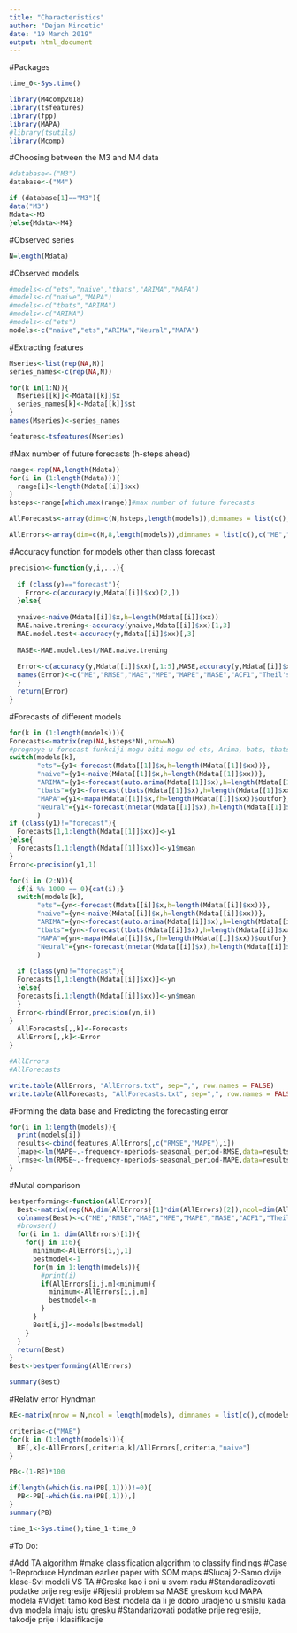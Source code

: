 ```yaml
---
title: "Characteristics"
author: "Dejan Mircetic"
date: "19 March 2019"
output: html_document
---
```


#Packages
```r
time_0<-Sys.time()

library(M4comp2018)
library(tsfeatures)
library(fpp)
library(MAPA)
#library(tsutils)
library(Mcomp)
```

#Choosing between the M3 and M4 data
```r
#database<-("M3")
database<-("M4")

if (database[1]=="M3"){
data("M3")
Mdata<-M3
}else{Mdata<-M4}
```

#Observed series
```r
N=length(Mdata)
```

#Observed models
```r
#models<-c("ets","naive","tbats","ARIMA","MAPA")
#models<-c("naive","MAPA")
#models<-c("tbats","ARIMA")
#models<-c("ARIMA")
#models<-c("ets")
models<-c("naive","ets","ARIMA","Neural","MAPA")
```

#Extracting features
```r
Mseries<-list(rep(NA,N))
series_names<-c(rep(NA,N))

for(k in(1:N)){
  Mseries[[k]]<-Mdata[[k]]$x
  series_names[k]<-Mdata[[k]]$st
}
names(Mseries)<-series_names

features<-tsfeatures(Mseries)
```

#Max number of future forecasts (h-steps ahead)
```r
range<-rep(NA,length(Mdata))
for(i in (1:length(Mdata))){
  range[i]<-length(Mdata[[i]]$xx)
}
hsteps<-range[which.max(range)]#max number of future forecasts
```

```r
AllForecasts<-array(dim=c(N,hsteps,length(models)),dimnames = list(c(),c(paste(rep(c("t+"),hsteps),1:hsteps)),c(models)))

AllErrors<-array(dim=c(N,8,length(models)),dimnames = list(c(),c("ME","RMSE","MAE","MPE","MAPE","MASE","ACF1","Theil's U"),c(models)))

```

#Accuracy function for models other than class forecast
```r
precision<-function(y,i,...){
  
  if (class(y)=="forecast"){
    Error<-c(accuracy(y,Mdata[[i]]$xx)[2,])
  }else{
    
  ynaive<-naive(Mdata[[i]]$x,h=length(Mdata[[i]]$xx))
  MAE.naive.trening<-accuracy(ynaive,Mdata[[i]]$xx)[1,3]
  MAE.model.test<-accuracy(y,Mdata[[i]]$xx)[,3]
  
  MASE<-MAE.model.test/MAE.naive.trening
  
  Error<-c(accuracy(y,Mdata[[i]]$xx)[,1:5],MASE,accuracy(y,Mdata[[i]]$xx)[,6:7])
  names(Error)<-c("ME","RMSE","MAE","MPE","MAPE","MASE","ACF1","Theil's U")
  }
  return(Error)
}
```

#Forecasts of different models
```r
for(k in (1:length(models))){
Forecasts<-matrix(rep(NA,hsteps*N),nrow=N)
#prognoye u forecast funkciji mogu biti mogu od ets, Arima, bats, tbats, or nnetar.
switch(models[k],
       "ets"={y1<-forecast(Mdata[[1]]$x,h=length(Mdata[[1]]$xx))},
       "naive"={y1<-naive(Mdata[[1]]$x,h=length(Mdata[[1]]$xx))},
       "ARIMA"={y1<-forecast(auto.arima(Mdata[[1]]$x),h=length(Mdata[[1]]$xx))},
       "tbats"={y1<-forecast(tbats(Mdata[[1]]$x),h=length(Mdata[[1]]$xx))},
       "MAPA"={y1<-mapa(Mdata[[1]]$x,fh=length(Mdata[[1]]$xx))$outfor},
       "Neural"={y1<-forecast(nnetar(Mdata[[1]]$x),h=length(Mdata[[1]]$xx))}
       )
if (class(y1)!="forecast"){
  Forecasts[1,1:length(Mdata[[1]]$xx)]<-y1
}else{
  Forecasts[1,1:length(Mdata[[1]]$xx)]<-y1$mean
}
Error<-precision(y1,1)

for(i in (2:N)){
  if(i %% 1000 == 0){cat(i);}
  switch(models[k],
       "ets"={yn<-forecast(Mdata[[i]]$x,h=length(Mdata[[i]]$xx))},
       "naive"={yn<-naive(Mdata[[i]]$x,h=length(Mdata[[i]]$xx))},
       "ARIMA"={yn<-forecast(auto.arima(Mdata[[i]]$x),h=length(Mdata[[i]]$xx))},
       "tbats"={yn<-forecast(tbats(Mdata[[i]]$x),h=length(Mdata[[i]]$xx))},
       "MAPA"={yn<-mapa(Mdata[[i]]$x,fh=length(Mdata[[i]]$xx))$outfor},
       "Neural"={yn<-forecast(nnetar(Mdata[[i]]$x),h=length(Mdata[[i]]$xx))}
       )
  
  if (class(yn)!="forecast"){
  Forecasts[1,1:length(Mdata[[i]]$xx)]<-yn
  }else{
  Forecasts[i,1:length(Mdata[[i]]$xx)]<-yn$mean
  }
  Error<-rbind(Error,precision(yn,i))
}
  AllForecasts[,,k]<-Forecasts
  AllErrors[,,k]<-Error
}

#AllErrors
#AllForecasts
```

```r
write.table(AllErrors, "AllErrors.txt", sep=",", row.names = FALSE)
write.table(AllForecasts, "AllForecasts.txt", sep=",", row.names = FALSE)
```

#Forming the data base and Predicting the forecasting error
```r
for(i in 1:length(models)){
  print(models[i])
  results<-cbind(features,AllErrors[,c("RMSE","MAPE"),i])
  lmape<-lm(MAPE~.-frequency-nperiods-seasonal_period-RMSE,data=results);print(summary(lmape))
  lrmse<-lm(RMSE~.-frequency-nperiods-seasonal_period-MAPE,data=results);print(summary(lrmse))
}
```

#Mutal comparison
```r
bestperforming<-function(AllErrors){
  Best<-matrix(rep(NA,dim(AllErrors)[1]*dim(AllErrors)[2]),ncol=dim(AllErrors)[2])
  colnames(Best)<-c("ME","RMSE","MAE","MPE","MAPE","MASE","ACF1","Theil's U")
  #browser()
  for(i in 1: dim(AllErrors)[1]){
    for(j in 1:6){
      minimum<-AllErrors[i,j,1]
      bestmodel<-1
      for(m in 1:length(models)){
        #print(i)
        if(AllErrors[i,j,m]<minimum){
          minimum<-AllErrors[i,j,m]
          bestmodel<-m
        }
      }
      Best[i,j]<-models[bestmodel]
    }
  }
  return(Best)
}
Best<-bestperforming(AllErrors)

summary(Best)
```

#Relativ error Hyndman
```r
RE<-matrix(nrow = N,ncol = length(models), dimnames = list(c(),c(models)))

criteria<-c("MAE")
for(k in (1:length(models))){
  RE[,k]<-AllErrors[,criteria,k]/AllErrors[,criteria,"naive"]
}

PB<-(1-RE)*100

if(length(which(is.na(PB[,1])))!=0){
  PB<-PB[-which(is.na(PB[,1])),]
}
summary(PB)
```

```r
time_1<-Sys.time();time_1-time_0
```

#To Do:

#Add TA algorithm
#make classification algorithm to classify findings
#Case 1-Reproduce Hyndman earlier paper with SOM maps
#Slucaj 2-Samo dvije klase-Svi modeli VS TA
#Greska kao i oni u svom radu
#Standaradizovati podatke prije regresije
#Rijesiti problem sa MASE greskom kod MAPA modela
#Vidjeti tamo kod Best modela da li je dobro uradjeno u smislu kada dva modela imaju istu gresku
#Standarizovati podatke prije regresije, takodje prije i klasifikacije

